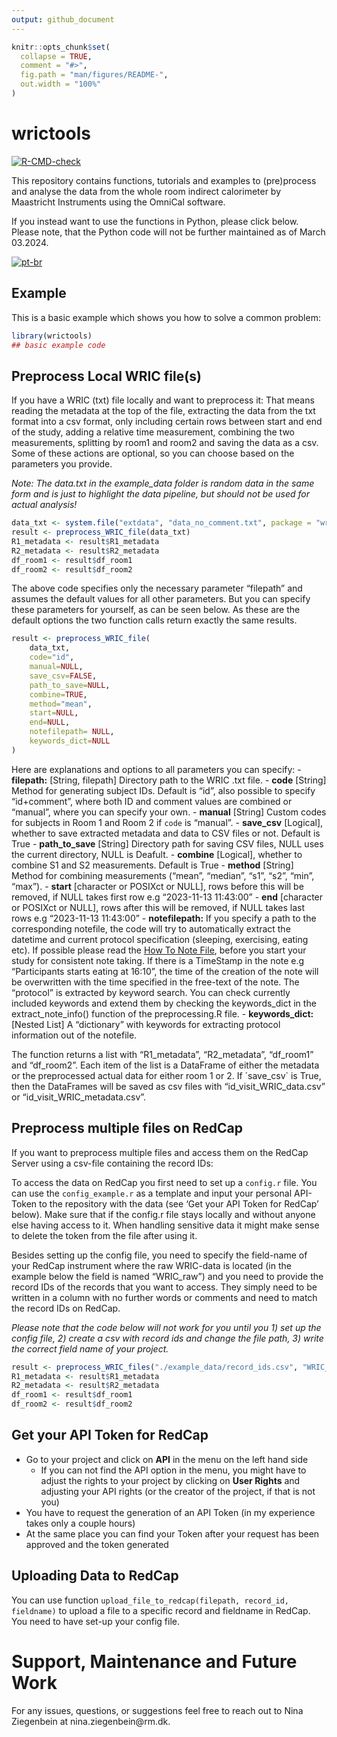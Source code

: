 ```yaml
---
output: github_document
---
```


<!-- README.md is generated from README.Rmd. Please edit that file -->

```r
knitr::opts_chunk$set(
  collapse = TRUE,
  comment = "#>",
  fig.path = "man/figures/README-",
  out.width = "100%"
)
```

# wrictools

<!-- badges: start -->
[![R-CMD-check](https://github.com/NinaZiegenbein/wrictools/actions/workflows/R-CMD-check.yaml/badge.svg)](https://github.com/NinaZiegenbein/wrictools/actions/workflows/R-CMD-check.yaml)
<!-- badges: end -->

This repository contains functions, tutorials and examples to (pre)process and analyse the data from the whole room indirect calorimeter by Maastricht Instruments using the OmniCal software. 

If you instead want to use the functions in Python, please click below. Please note, that the Python code will not be further maintained as of March 03.2024.

[![pt-br](https://img.shields.io/badge/Python-yellow.svg)](https://github.com/NinaZiegenbein/WRIC_processing/blob/main/README.python.md)

## Example

This is a basic example which shows you how to solve a common problem:

```r
library(wrictools)
## basic example code
```
## Preprocess Local WRIC file(s)
If you have a WRIC (txt) file locally and want to preprocess it: That means reading the metadata at the top of the file, extracting the data from the txt format into a csv format, only including certain rows between start and end of the study, adding a relative time measurement, combining the two measurements, splitting by room1 and room2 and saving the data as a csv. Some of these actions are optional, so you can choose based on the parameters you provide.

_Note: The data.txt in the example_data folder is random data in the same form and is just to highlight the data pipeline, but should not be used for actual analysis!_

```R
data_txt <- system.file("extdata", "data_no_comment.txt", package = "wrictools")
result <- preprocess_WRIC_file(data_txt)
R1_metadata <- result$R1_metadata
R2_metadata <- result$R2_metadata
df_room1 <- result$df_room1
df_room2 <- result$df_room2
```


The above code specifies only the necessary parameter "filepath" and assumes the default values for all other parameters. But you can specify these parameters for yourself, as can be seen below. As these are the default options the two function calls return exactly the same results.

```R
result <- preprocess_WRIC_file(
    data_txt, 
    code="id", 
    manual=NULL, 
    save_csv=FALSE, 
    path_to_save=NULL, 
    combine=TRUE, 
    method="mean",
    start=NULL,
    end=NULL,
    notefilepath= NULL,
    keywords_dict=NULL
)
```
Here are explanations and options to all parameters you can specify:
- **filepath:** [String, filepath] Directory path to the WRIC .txt file.
- **code** [String] Method for generating subject IDs. Default is "id", also possible to specify "id+comment", where both ID and comment values are combined or "manual", where you can specify your own.
- **manual** [String] Custom codes for subjects in Room 1 and Room 2 if `code` is "manual".
- **save_csv** [Logical], whether to save extracted metadata and data to CSV files or not. Default is True
- **path_to_save** [String] Directory path for saving CSV files, NULL uses the current directory, NULL is Deafult.
- **combine** [Logical], whether to combine S1 and S2 measurements. Default is True
- **method** [String] Method for combining measurements ("mean", "median", "s1", "s2", "min", "max").
- **start** [character or POSIXct or NULL], rows before this will be removed, if NULL takes first row e.g "2023-11-13 11:43:00"
- **end** [character or POSIXct or NULL], rows after this will be removed, if NULL takes last rows e.g "2023-11-13 11:43:00"
- **notefilepath:**
If you specify a path to the corresponding notefile, the code will try to automatically extract the datetime and current protocol specification (sleeping, exercising, eating etc). If possible please read the [How To Note File](https://github.com/hulmanlab/WRIC_processing/blob/main/HowToNoteFile.pdf), before you start your study for consistent note taking. If there is a TimeStamp in the note e.g "Participants starts eating at 16:10", the time of the creation of the note will be overwritten with the time specified in the free-text of the note. The "protocol" is extracted by keyword search. You can check currently included keywords and extend them by checking the keywords_dict in the extract_note_info() function of the preprocessing.R file. 
- **keywords_dict:** [Nested List] A "dictionary" with keywords for extracting protocol information out of the notefile.

The function returns a list with "R1_metadata", "R2_metadata", "df_room1" and "df_room2". Each item of the list is a DataFrame of either the metadata or the preprocessed actual data for either room 1 or 2. If ´save_csv` is True, then the DataFrames will be saved as csv files with "id_visit_WRIC_data.csv" or "id_visit_WRIC_metadata.csv".



## Preprocess multiple files on RedCap
If you want to preprocess multiple files and access them on the RedCap Server using a csv-file containing the record IDs:

To access the data on RedCap you first need to set up a `config.r` file. You can use the `config_example.r` as a template and input your personal API-Token to the repository with the data (see 'Get your API Token for RedCap' below). Make sure that if the config.r file stays locally and without anyone else having access to it. When handling sensitive data it might make sense to delete the token from the file after using it.

Besides setting up the config file, you need to specify the field-name of your RedCap instrument where the raw WRIC-data is located (in the example below the field is named "WRIC_raw") and you need to provide the record IDs of the records that you want to access. They simply need to be written in a column with no further words or comments and need to match the record IDs on RedCap.

_Please note that the code below will not work for you until you 1) set up the config file, 2) create a csv with record ids and change the file path, 3) write the correct field name of your project._

```R
result <- preprocess_WRIC_files("./example_data/record_ids.csv", "WRIC_raw", code = "id", manual = NULL, save_csv = True, path_to_save = NULL, combine = True, method = "mean", start = NULL, end = NULL)
R1_metadata <- result$R1_metadata
R2_metadata <- result$R2_metadata
df_room1 <- result$df_room1
df_room2 <- result$df_room2
```

## Get your API Token for RedCap
- Go to your project and click on **API** in the menu on the left hand side
  - If you can not find the API option in the menu, you might have to adjust the rights to your project by clicking on **User Rights** and adjusting your API rights (or the creator of the project, if that is not you)
- You have to request the generation of an API Token (in my experience takes only a couple hours)
- At the same place you can find your Token after your request has been approved and the token generated

## Uploading Data to RedCap
You can use function `upload_file_to_redcap(filepath, record_id, fieldname)` to upload a file to a specific record and fieldname in RedCap. You need to have set-up your config file.

# Support, Maintenance and Future Work
For any issues, questions, or suggestions feel free to reach out to Nina Ziegenbein at nina.ziegenbein@rm.dk.
